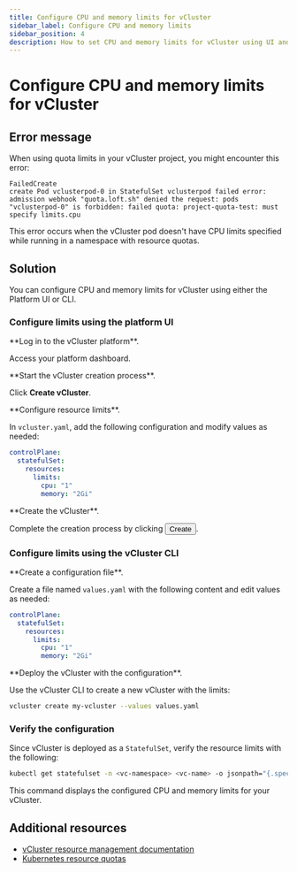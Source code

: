 ```yaml
---
title: Configure CPU and memory limits for vCluster
sidebar_label: Configure CPU and memory limits
sidebar_position: 4
description: How to set CPU and memory limits for vCluster using UI and CLI.
---
```



# Configure CPU and memory limits for vCluster

## Error message

When using quota limits in your vCluster project, you might encounter this error:

```plaintext
FailedCreate
create Pod vclusterpod-0 in StatefulSet vclusterpod failed error: admission webhook "quota.loft.sh" denied the request: pods "vclusterpod-0" is forbidden: failed quota: project-quota-test: must specify limits.cpu
```

This error occurs when the vCluster pod doesn't have CPU limits specified while running in a namespace with resource quotas.

## Solution

You can configure CPU and memory limits for vCluster using either the Platform UI or CLI.

### Configure limits using the platform UI

<Flow id="configure-limits-ui">
<Step>
**Log in to the vCluster platform**.

Access your platform dashboard.
</Step>

<Step>
**Start the vCluster creation process**.

Click **Create vCluster**.
</Step>

<Step>
**Configure resource limits**.

In `vcluster.yaml`, add the following configuration and modify values as needed:

```yaml
controlPlane:
  statefulSet:
    resources:
      limits:
        cpu: "1"
        memory: "2Gi"
```
</Step>

<Step>
**Create the vCluster**.

Complete the creation process by clicking <Button>Create</Button>.
</Step>
</Flow>

### Configure limits using the vCluster CLI

<Flow id="configure-limits-cli">
<Step>
**Create a configuration file**.

Create a file named `values.yaml` with the following content and edit values as needed:

```yaml
controlPlane:
  statefulSet:
    resources:
      limits:
        cpu: "1"
        memory: "2Gi"
```
</Step>

<Step>
**Deploy the vCluster with the configuration**.

Use the vCluster CLI to create a new vCluster with the limits:

```bash
vcluster create my-vcluster --values values.yaml
```
</Step>
</Flow>

### Verify the configuration

Since vCluster is deployed as a `StatefulSet`, verify the resource limits with the following:

```bash
kubectl get statefulset -n <vc-namespace> <vc-name> -o jsonpath="{.spec.template.spec.containers[*].resources.limits}"
```

This command displays the configured CPU and memory limits for your vCluster.

## Additional resources

- [vCluster resource management documentation](https://www.vcluster.com/docs/architecture/resources)
- [Kubernetes resource quotas](https://kubernetes.io/docs/concepts/policy/resource-quotas/)